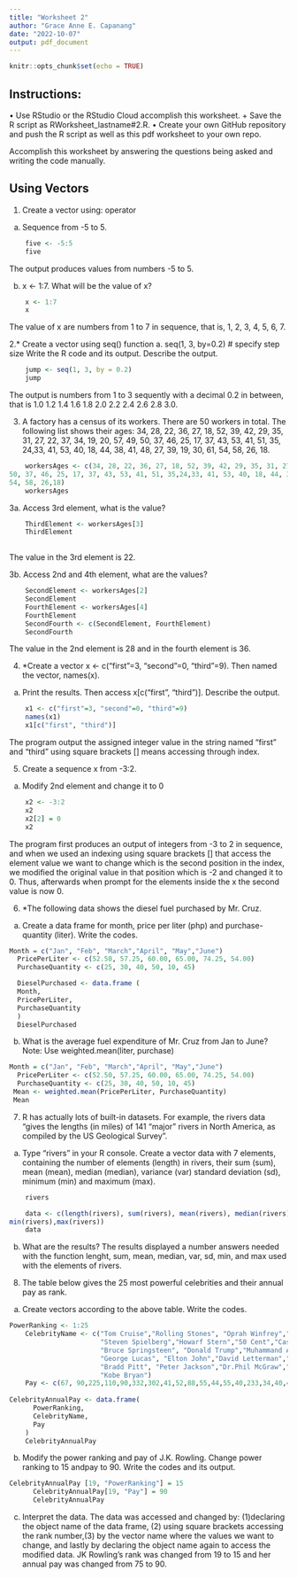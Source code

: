 ```yaml
---
title: "Worksheet 2"
author: "Grace Anne E. Capanang"
date: "2022-10-07"
output: pdf_document
---
```


```r
knitr::opts_chunk$set(echo = TRUE)
```

## Instructions:
• Use RStudio or the RStudio Cloud accomplish this worksheet. + Save the R script as
RWorksheet_lastname#2.R.
• Create your own GitHub repository and push the R script as well as this pdf worksheet
to your own repo.

Accomplish this worksheet by answering the questions being asked and writing the code
manually.

## Using Vectors

1. Create a vector using: operator
a. Sequence from -5 to 5. 

``` r
    five <- -5:5
    five
```
The output produces values from numbers -5 to 5.


b. x <- 1:7. What will be the value of x?

```r
    x <- 1:7
    x
```
The value of x are numbers from 1 to 7 in sequence, that is, 1, 2, 3, 4, 5, 6, 7.\


2.* Create a vector using seq() function a. seq(1, 3, by=0.2) # specify step size Write the R code and its output. Describe the output.

```r
    jump <- seq(1, 3, by = 0.2)
    jump

```
The output is numbers from 1 to 3 sequently with a decimal 0.2 in between, that is 1.0 1.2 1.4 1.6 1.8 2.0 2.2 2.4 2.6 2.8 3.0.





3. A factory has a census of its workers. There are 50 workers in total. The following
list shows their ages: 34, 28, 22, 36, 27, 18, 52, 39, 42, 29, 35, 31, 27,
22, 37, 34, 19, 20, 57, 49, 50, 37, 46, 25, 17, 37, 43, 53, 41, 51, 35,
24,33, 41, 53, 40, 18, 44, 38, 41, 48, 27, 39, 19, 30, 61, 54, 58, 26, 18.

```r
    workersAges <- c(34, 28, 22, 36, 27, 18, 52, 39, 42, 29, 35, 31, 27,22, 37, 34, 19, 20, 57, 49, 
50, 37, 46, 25, 17, 37, 43, 53, 41, 51, 35,24,33, 41, 53, 40, 18, 44, 38, 41, 48, 27, 39, 19, 30, 61, 
54, 58, 26,18)
    workersAges
```



3a. Access 3rd element, what is the value?

```r
    ThirdElement <- workersAges[3]
    ThirdElement
    
```
The value in the 3rd element is 22.



3b. Access 2nd and 4th element, what are the values?

```r
    SecondElement <- workersAges[2]
    SecondElement
    FourthElement <- workersAges[4]
    FourthElement
    SecondFourth <- c(SecondElement, FourthElement)
    SecondFourth
```
The value in the 2nd element is 28 and in the fourth element is 36.

4. *Create a vector x <- c("first"=3, "second"=0, "third"=9). Then named the vector, names(x).
a. Print the results. Then access x[c("first", "third")].
Describe the output.

``` r
    x1 <- c("first"=3, "second"=0, "third"=9)
    names(x1)
    x1[c("first", "third")]
```

The program output the assigned integer value in the string named "first" and "third" using square brackets [] means accessing through index.

5. Create a sequence x from -3:2.
a. Modify 2nd element and change it to 0

``` r
    x2 <- -3:2
    x2
    x2[2] = 0
    x2
```
The program first produces an output of integers from -3 to 2 in sequence, and when we used an indexing using square brackets [] that access the element value we want to change which is the second position in the index, we modified the original value in that position which is -2 and changed it to 0. Thus, afterwards when prompt for the elements inside the x the second value is now 0.




6. *The following data shows the diesel fuel purchased by Mr. Cruz.

a. Create a data frame for month, price per liter (php) and purchase-quantity (liter).
Write the codes.

``` r

Month = c("Jan", "Feb", "March","April", "May","June")
  PricePerLiter <- c(52.50, 57.25, 60.00, 65.00, 74.25, 54.00)
  PurchaseQuantity <- c(25, 30, 40, 50, 10, 45)

  DieselPurchased <- data.frame (
  Month, 
  PricePerLiter, 
  PurchaseQuantity 
  )
  DieselPurchased
```
  

b. What is the average fuel expenditure of Mr. Cruz from Jan to June? Note: Use weighted.mean(liter, purchase)

```r
Month = c("Jan", "Feb", "March","April", "May","June")
  PricePerLiter <- c(52.50, 57.25, 60.00, 65.00, 74.25, 54.00)
  PurchaseQuantity <- c(25, 30, 40, 50, 10, 45)
 Mean <- weighted.mean(PricePerLiter, PurchaseQuantity)
 Mean
```



7. R has actually lots of built-in datasets. For example, the rivers data “gives the lengths
(in miles) of 141 “major” rivers in North America, as compiled by the US Geological
Survey”.

a. Type “rivers” in your R console. Create a vector data with 7
elements, containing the number of elements (length) in rivers,
their sum (sum), mean (mean), median (median), variance (var)
standard deviation (sd), minimum (min) and maximum (max).

``` r
    rivers

    data <- c(length(rivers), sum(rivers), mean(rivers), median(rivers),var(rivers), sd(rivers), 
min(rivers),max(rivers))
    data
```
b. What are the results? 
The results displayed a number answers needed with the function lenght, sum, mean, median, var, sd, min, and max used with the elements of rivers. 

8. The table below gives the 25 most powerful celebrities and their annual pay as rank.

a. Create vectors according to the above table. Write the codes.

```r
PowerRanking <- 1:25
    CelebrityName <- c("Tom Cruise","Rolling Stones", "Oprah Winfrey","U2","Tiger Woods", 
                       "Steven Spielberg","Howarf Stern","50 Cent","Cast of the Sopranos","Dan Brown",
                       "Bruce Springsteen", "Donald Trump","Muhammand Ali","Paul McCartney",
                       "George Lucas", "Elton John","David Letterman","Phil Mickelson", "J.K Rowling",
                       "Bradd Pitt", "Peter Jackson","Dr.Phil McGraw","Jay Lenon","Celine Dion",
                       "Kobe Bryan")
    Pay <- c(67, 90,225,110,90,332,302,41,52,88,55,44,55,40,233,34,40,47,75,25,39,45,32,40,31)
    
CelebrityAnnualPay <- data.frame(
      PowerRanking, 
      CelebrityName,
      Pay
    )
    CelebrityAnnualPay
```
     
b. Modify the power ranking and pay of J.K. Rowling. Change power ranking to 15 andpay to 90. Write the codes and its output.
 
```r
CelebrityAnnualPay [19, "PowerRanking"] = 15
      CelebrityAnnualPay[19, "Pay"] = 90
      CelebrityAnnualPay
```


c. Interpret the data.
The data was accessed and changed by: (1)declaring the object name of the data frame, (2) using square brackets accessing the rank number,(3) by the vector name where the values we want to change, and lastly by declaring the object name again to access the modified data. JK Rowling's rank was changed from 19 to 15 and her annual pay was changed from 75 to 90.



